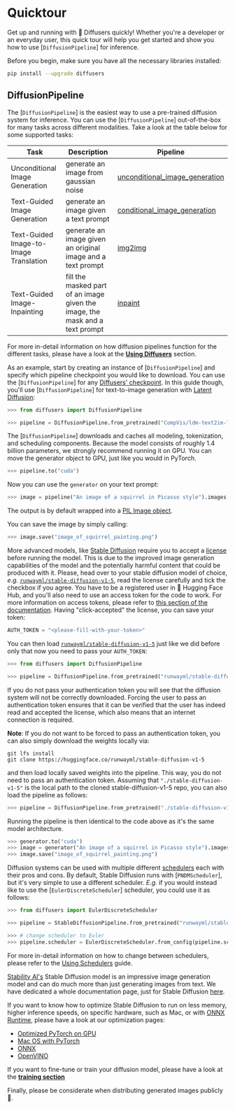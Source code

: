 <!--Copyright 2022 The HuggingFace Team. All rights reserved.

Licensed under the Apache License, Version 2.0 (the "License"); you may not use this file except in compliance with
the License. You may obtain a copy of the License at

http://www.apache.org/licenses/LICENSE-2.0

Unless required by applicable law or agreed to in writing, software distributed under the License is distributed on
an "AS IS" BASIS, WITHOUT WARRANTIES OR CONDITIONS OF ANY KIND, either express or implied. See the License for the
specific language governing permissions and limitations under the License.
-->

# Quicktour

Get up and running with 🧨 Diffusers quickly!
Whether you're a developer or an everyday user, this quick tour will help you get started and show you how to use [`DiffusionPipeline`] for inference.

Before you begin, make sure you have all the necessary libraries installed:

```bash
pip install --upgrade diffusers
```

## DiffusionPipeline

The [`DiffusionPipeline`] is the easiest way to use a pre-trained diffusion system for inference. You can use the [`DiffusionPipeline`] out-of-the-box for many tasks across different modalities. Take a look at the table below for some supported tasks:

| **Task**                     | **Description**                                                                                              | **Pipeline**
|------------------------------|--------------------------------------------------------------------------------------------------------------|-----------------|
| Unconditional Image Generation          | generate an image from gaussian noise | [unconditional_image_generation](./using-diffusers/unconditional_image_generation`) |
| Text-Guided Image Generation | generate an image given a text prompt | [conditional_image_generation](./using-diffusers/conditional_image_generation) |
| Text-Guided Image-to-Image Translation     | generate an image given an original image and a text prompt | [img2img](./using-diffusers/img2img) |
| Text-Guided Image-Inpainting          | fill the masked part of an image given the image, the mask and a text prompt | [inpaint](./using-diffusers/inpaint) |

For more in-detail information on how diffusion pipelines function for the different tasks, please have a look at the [**Using Diffusers**](./using-diffusers/overview) section.

As an example, start by creating an instance of [`DiffusionPipeline`] and specify which pipeline checkpoint you would like to download.
You can use the [`DiffusionPipeline`] for any [Diffusers' checkpoint](https://huggingface.co/models?library=diffusers&sort=downloads).
In this guide though, you'll use [`DiffusionPipeline`] for text-to-image generation with [Latent Diffusion](https://huggingface.co/CompVis/ldm-text2im-large-256):

```python
>>> from diffusers import DiffusionPipeline

>>> pipeline = DiffusionPipeline.from_pretrained("CompVis/ldm-text2im-large-256")
```

The [`DiffusionPipeline`] downloads and caches all modeling, tokenization, and scheduling components. 
Because the model consists of roughly 1.4 billion parameters, we strongly recommend running it on GPU.
You can move the generator object to GPU, just like you would in PyTorch.

```python
>>> pipeline.to("cuda")
```

Now you can use the `generator` on your text prompt:

```python
>>> image = pipeline("An image of a squirrel in Picasso style").images[0]
```

The output is by default wrapped into a [PIL Image object](https://pillow.readthedocs.io/en/stable/reference/Image.html?highlight=image#the-image-class).

You can save the image by simply calling:

```python
>>> image.save("image_of_squirrel_painting.png")
```

More advanced models, like [Stable Diffusion](https://huggingface.co/CompVis/stable-diffusion) require you to accept a [license](https://huggingface.co/spaces/CompVis/stable-diffusion-license) before running the model.
This is due to the improved image generation capabilities of the model and the potentially harmful content that could be produced with it.
Please, head over to your stable diffusion model of choice, *e.g.*  [`runwayml/stable-diffusion-v1-5`](https://huggingface.co/runwayml/stable-diffusion-v1-5), read the license carefully and tick the checkbox if you agree.
You have to be a registered user in 🤗 Hugging Face Hub, and you'll also need to use an access token for the code to work. For more information on access tokens, please refer to [this section of the documentation](https://huggingface.co/docs/hub/security-tokens).
Having "click-accepted" the license, you can save your token:

```python
AUTH_TOKEN = "<please-fill-with-your-token>"
```

You can then load [`runwayml/stable-diffusion-v1-5`](https://huggingface.co/runwayml/stable-diffusion-v1-5)
just like we did before only that now you need to pass your `AUTH_TOKEN`:

```python
>>> from diffusers import DiffusionPipeline

>>> pipeline = DiffusionPipeline.from_pretrained("runwayml/stable-diffusion-v1-5", use_auth_token=AUTH_TOKEN)
```

If you do not pass your authentication token you will see that the diffusion system will not be correctly 
downloaded. Forcing the user to pass an authentication token ensures that it can be verified that the 
user has indeed read and accepted the license, which also means that an internet connection is required.

**Note**: If you do not want to be forced to pass an authentication token, you can also simply download 
the weights locally via:

```
git lfs install
git clone https://huggingface.co/runwayml/stable-diffusion-v1-5
```

and then load locally saved weights into the pipeline. This way, you do not need to pass an authentication
token. Assuming that `"./stable-diffusion-v1-5"` is the local path to the cloned stable-diffusion-v1-5 repo,
you can also load the pipeline as follows:

```python
>>> pipeline = DiffusionPipeline.from_pretrained("./stable-diffusion-v1-5")
```

Running the pipeline is then identical to the code above as it's the same model architecture.

```python
>>> generator.to("cuda")
>>> image = generator("An image of a squirrel in Picasso style").images[0]
>>> image.save("image_of_squirrel_painting.png")
```

Diffusion systems can be used with multiple different [schedulers](./api/schedulers) each with their
pros and cons. By default, Stable Diffusion runs with [`PNDMScheduler`], but it's very simple to 
use a different scheduler. *E.g.* if you would instead like to use the [`EulerDiscreteScheduler`] scheduler,
you could use it as follows:

```python
>>> from diffusers import EulerDiscreteScheduler

>>> pipeline = StableDiffusionPipeline.from_pretrained("runwayml/stable-diffusion-v1-5", use_auth_token=AUTH_TOKEN)

>>> # change scheduler to Euler
>>> pipeline.scheduler = EulerDiscreteScheduler.from_config(pipeline.scheduler.config)
```

For more in-detail information on how to change between schedulers, please refer to the [Using Schedulers](./using-diffusers/schedulers) guide.

[Stability AI's](https://stability.ai/) Stable Diffusion model is an impressive image generation model
and can do much more than just generating images from text. We have dedicated a whole documentation page,
just for Stable Diffusion [here](./conceptual/stable_diffusion).

If you want to know how to optimize Stable Diffusion to run on less memory, higher inference speeds, on specific hardware, such as Mac, or with [ONNX Runtime](https://onnxruntime.ai/), please have a look at our 
optimization pages:

- [Optimized PyTorch on GPU](./optimization/fp16)
- [Mac OS with PyTorch](./optimization/mps)
- [ONNX](./optimization/onnx)
- [OpenVINO](./optimization/open_vino)

If you want to fine-tune or train your diffusion model, please have a look at the [**training section**](./training/overview)

Finally, please be considerate when distributing generated images publicly 🤗.
